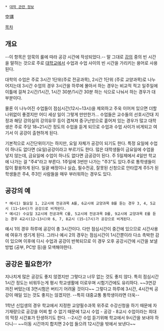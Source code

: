  * [[대학 관련 정보]]

空講

[[목차]]
== 개요 ==
--이 항목은 암묵의 룰에 따라 공강 시간에 작성되었다.--
말 그대로 [[강의]] 중의 빈 시간을 말하는 것으로 주로 [[대학교]]에서 수업과 수업 사이의 빈 시간을 가리키는 용어로 사용된다.

대학의 수업은 주로 3시간 1단위(주로 전공과목), 2시간 1단위 (주로 교양과목)로 나누어지는데 3시간 수업의 경우 3시간을 하루에 몰아서 하는 경우는 비교적 적고 일주일에 이틀에 걸쳐 2시간/1시간, 1시간 30분/1시간 30분 하는 식으로 나눠서 하는 경우가 대부분이다.

물론 이 나누어진 수업들이 점심시간(12시~13시)을 제외하고 주욱 이어져 있으면 더할나위없이 좋겠지만 어디 세상 일이 그렇게 만만한가... 수업들은 교수들의 선호시간대 지정과 해당 강의실의 강의유무 등이 겹쳐져 중구난방으로 흩어져 있는 경우가 많고 대학생은 주로 주당 18~21시간 정도의 수업을 듣게 되므로 수업과 수업 사이가 비게되고 여기서 이 공강이 출현하게 된다.

기본적으로 시간단위이기는 하지만, 요일 자체가 공강이 되기도 한다. 특정 요일에 수업이 하나도 없다면 (요일)공강이라고 부르기도 한다. 많은 대학생들이 금요일에 수업을 넣지 않는데, 금요일에 수업이 하나도 없다면 금공강이 된다. 주 5일제에서 4일만 학교에 나가는 걸 "주4"라고 부른다. 1주일에 3번만 나가는 "주3"도 있다.주로 통학생들이 많이 활용하게 된다. 일괄 배정이나 실습, 필수전공, 잘못된 신청으로 안타깝게 주5가 된 학생들은 주4, 주3인 사람들을 매우 부러워하는 경우도 있다.

== 공강의 예 ==
 * 예시1) 월요일 1, 2교시에 전공과목 A를, 6교시에 교양과목 B를 듣는 경우 3, 4, 5교시 (11~14시)가 공강으로 비게된다.
 * 예시2) 수요일 3교시에 전공과목 C를, 5교시에 전공과목 D를, 9교시에 교양과목 E를 듣는 경우 4교시(12~13시)와 6, 7, 8교시 (15~17시)가 공강으로 비게된다.

예시 1의 경우 하루에 공강이 총 3시간이다. 다만 점심시간이 중간에 있으므로 시간사용에 여유가 생기게 된다. 그러나 예시 2의 경우는 점심시간이 1시간뿐이라 다소 촉박한 감이 있으며 이후에 다시 수업과 공강이 반복되므로 이 경우 오후 공강시간에 시간을 보낼 방법 (공부, PC방 등)을 모색해야한다.

== 공강은 필요한가? ==
지나치게 많은 공강도 좋지 않겠지만 그렇다고 너무 없는 것도 좋지 않다. 특히 점심시간 1시간 정도는 비워두는게 평시 학교생활에 이로우며 시험기간에도 유리하다. ~~3연강까진 버텼는데 3연시험은 버티기 어려울 것이다~~ 그렇다고 하루에 3시간, 4시간씩 공강이 매일 있는 것도 좋지는 않겠지만. --특히 대중교통 통학생이라면 더욱--

1학년 신입생의 경우 학교에서 지정한 교양필수과목 위주로 수강신청을 하기 때문에 자기재량으로 공강을 어찌 할 수 없기 때문에 1교시 수업 - 공강 - 8교시 수업이라는 희대의 막장 시간표가 탄생하기도 한다. --2시간 수업 듣기위해 학교에서 9시간을 보내야 하다니-- ~~이동 시간까지 합치면 2수업 들으려 12시간을 밖에서 보낸다~~
